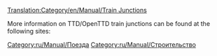 [[Translation:Category/en/Manual/Train Junctions]]


More information on TTD/OpenTTD train junctions can be found at the following sites:
{{Page:en/Community/Junctionary/Links}}

[[Category:ru/Manual/Поезда]]
[[Category:ru/Manual/Строительство]]